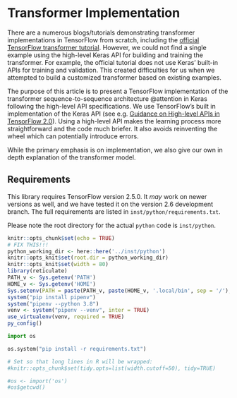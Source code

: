 # Transformer Implementation {#implementation}

There are a numerous blogs/tutorials demonstrating transformer implementations in TensorFlow from scratch, including the [official 
TensorFlow transformer tutorial](https://www.tensorflow.org/tutorials/text/transformer "Transformer model for language understanding").
However, we could not find a single example using the high-level Keras API for building and training the transformer. For example, the official tutorial does not use Keras' built-in APIs for training and validation.
This created difficulties for us when we attempted to build a customized transformer based on existing examples.

The purpose of this article is to present a TensorFlow implementation of the transformer sequence-to-sequence architecture @attention in Keras following the high-level API specifications. We use TensorFlow's built in implementation of the Keras API (see e.g. [Guidance on High-level APIs in TensorFlow 2.0](https://blog.tensorflow.org/2018/12/standardizing-on-keras-guidance.html "Standardizing on Keras: Guidance on High-level APIs in TensorFlow 2.0")).
Using a high-level API makes the learning process more straightforward and the code much briefer. It also avoids reinventing the wheel which can potentially introduce errors. 

While the primary emphasis is on implementation, we also give our own in depth explanation of the transformer model. 

## Requirements

This library requires TensorFlow version 2.5.0. It *may* work on newer versions as well, and we have tested it on the version 2.6 development branch. The full requirements are listed in `inst/python/requirements.txt`. 

Please note the root directory for the actual `python` code is `inst/python`. 

```r
knitr::opts_chunk$set(echo = TRUE)
# FIX THIS!!!
python_working_dir <- here::here('../inst/python')
knitr::opts_knit$set(root.dir = python_working_dir)
knitr::opts_knit$set(width = 80)
library(reticulate)
PATH_v <- Sys.getenv('PATH')
HOME_v <- Sys.getenv('HOME')
Sys.setenv(PATH = paste(PATH_v, paste(HOME_v, '.local/bin', sep = '/'), sep = ':'))
system("pip install pipenv")
system("pipenv --python 3.8")
venv <- system("pipenv --venv", inter = TRUE)
use_virtualenv(venv, required = TRUE)
py_config()
```

```python
import os

os.system("pip install -r requirements.txt")
```

```r
# Set so that long lines in R will be wrapped:
#knitr::opts_chunk$set(tidy.opts=list(width.cutoff=50), tidy=TRUE)
```

```r
#os <- import('os')
#os$getcwd()
```
